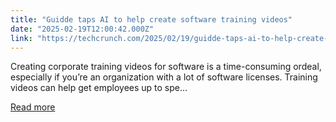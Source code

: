 ```yaml
---
title: "Guidde taps AI to help create software training videos"
date: "2025-02-19T12:00:42.000Z"
link: "https://techcrunch.com/2025/02/19/guidde-taps-ai-to-help-create-software-training-videos/"
---
```


Creating corporate training videos for software is a time-consuming ordeal, especially if you&#8217;re an organization with a lot of software licenses. Training videos can help get employees up to spe...

[Read more](https://techcrunch.com/2025/02/19/guidde-taps-ai-to-help-create-software-training-videos/)
